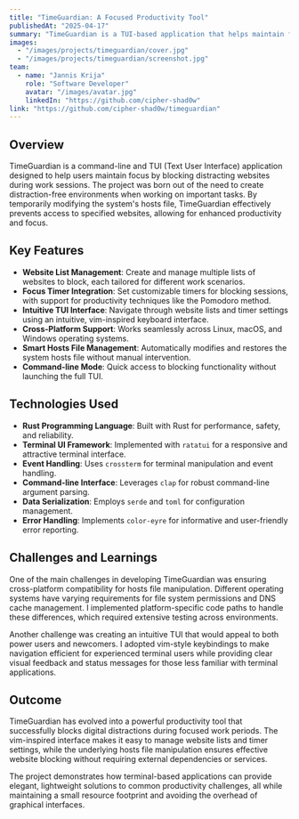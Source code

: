 ```yaml
---
title: "TimeGuardian: A Focused Productivity Tool"
publishedAt: "2025-04-17"
summary: "TimeGuardian is a TUI-based application that helps maintain focus by temporarily blocking distracting websites during work sessions."
images:
  - "/images/projects/timeguardian/cover.jpg"
  - "/images/projects/timeguardian/screenshot.jpg"
team:
  - name: "Jannis Krija"
    role: "Software Developer"
    avatar: "/images/avatar.jpg"
    linkedIn: "https://github.com/cipher-shad0w"
link: "https://github.com/cipher-shad0w/timeguardian"
---
```


## Overview

TimeGuardian is a command-line and TUI (Text User Interface) application designed to help users maintain focus by blocking distracting websites during work sessions. The project was born out of the need to create distraction-free environments when working on important tasks. By temporarily modifying the system's hosts file, TimeGuardian effectively prevents access to specified websites, allowing for enhanced productivity and focus.

## Key Features

- **Website List Management**: Create and manage multiple lists of websites to block, each tailored for different work scenarios.
- **Focus Timer Integration**: Set customizable timers for blocking sessions, with support for productivity techniques like the Pomodoro method.
- **Intuitive TUI Interface**: Navigate through website lists and timer settings using an intuitive, vim-inspired keyboard interface.
- **Cross-Platform Support**: Works seamlessly across Linux, macOS, and Windows operating systems.
- **Smart Hosts File Management**: Automatically modifies and restores the system hosts file without manual intervention.
- **Command-line Mode**: Quick access to blocking functionality without launching the full TUI.

## Technologies Used

- **Rust Programming Language**: Built with Rust for performance, safety, and reliability.
- **Terminal UI Framework**: Implemented with `ratatui` for a responsive and attractive terminal interface.
- **Event Handling**: Uses `crossterm` for terminal manipulation and event handling.
- **Command-line Interface**: Leverages `clap` for robust command-line argument parsing.
- **Data Serialization**: Employs `serde` and `toml` for configuration management.
- **Error Handling**: Implements `color-eyre` for informative and user-friendly error reporting.

## Challenges and Learnings

One of the main challenges in developing TimeGuardian was ensuring cross-platform compatibility for hosts file manipulation. Different operating systems have varying requirements for file system permissions and DNS cache management. I implemented platform-specific code paths to handle these differences, which required extensive testing across environments.

Another challenge was creating an intuitive TUI that would appeal to both power users and newcomers. I adopted vim-style keybindings to make navigation efficient for experienced terminal users while providing clear visual feedback and status messages for those less familiar with terminal applications.

## Outcome

TimeGuardian has evolved into a powerful productivity tool that successfully blocks digital distractions during focused work periods. The vim-inspired interface makes it easy to manage website lists and timer settings, while the underlying hosts file manipulation ensures effective website blocking without requiring external dependencies or services.

The project demonstrates how terminal-based applications can provide elegant, lightweight solutions to common productivity challenges, all while maintaining a small resource footprint and avoiding the overhead of graphical interfaces.